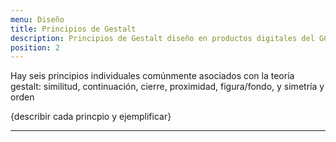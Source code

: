 ```yaml
---
menu: Diseño
title: Principios de Gestalt
description: Principios de Gestalt diseño en productos digitales del GCBA.
position: 2
---
```


Hay seis principios individuales comúnmente asociados con la teoría gestalt: similitud, continuación, cierre, proximidad, figura/fondo, y simetría y orden

{describir cada princpio y ejemplificar}

---
